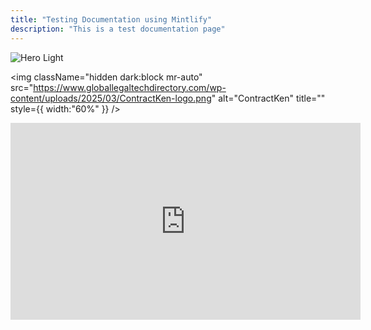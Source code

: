 ```yaml
---
title: "Testing Documentation using Mintlify"
description: "This is a test documentation page"
---
```


<img
  className="block dark:hidden"
  src="/images/hero-light.png"
  alt="Hero Light"
/>

<img
  className="hidden dark:block mr-auto"
  src="https://www.globallegaltechdirectory.com/wp-content/uploads/2025/03/ContractKen-logo.png"
  alt="ContractKen"
  title=""
  style={{ width:"60%" }}
/>

<iframe width="560" height="315" src="https://www.youtube.com/watch?v=WzudWh_nBro" title="Test YT vid" frameborder="0" allow="accelerometer; autoplay; clipboard-write; encrypted-media; gyroscope; picture-in-picture" allowfullscreen />

## Components

<Info>
  Info Callout test
</Info>

<Tip>
  Tip Callout Test
</Tip>

<Warning>
  Warning Callout test
</Warning>

<AccordionGroup>
  <Accordion title="Accordion A" description="Test accordion A" icon="sparkles">
    
  </Accordion>
  <Accordion title="Accordion B" description="Second Test Accodion in the group" icon="360-degrees" iconType="regular">
    
  </Accordion>
</AccordionGroup>

The first step to world-class documentation is setting up your editing environments.

<CardGroup cols={2}>
  <Card title="Edit Your Docs" icon="pen-to-square" href="https://mintlify.com/docs/quickstart">
    Get your docs set up locally for easy development
  </Card>
  <Card title="Preview Changes" icon="image" href="https://mintlify.com/docs/development">
    Preview your changes before you push to make sure they're perfect
  </Card>
</CardGroup>

## Make it yours

Update your docs to your brand and add valuable content for the best user conversion.

<CardGroup cols={2}>
  <Card title="Customize Style" icon="palette" href="https://mintlify.com/docs/settings/global">
    Customize your docs to your company's colors and brands
  </Card>
  <Card title="Reference APIs" icon="code" href="https://mintlify.com/docs/api-playground/openapi">
    Automatically generate endpoints from an OpenAPI spec
  </Card>
  <Card title="Add Components" icon="screwdriver-wrench" href="https://mintlify.com/docs/content/components/accordions">
    Build interactive features and designs to guide your users
  </Card>
  <Card title="Get Inspiration" icon="stars" href="https://mintlify.com/customers">
    Check out our showcase of our favorite documentation
  </Card>
</CardGroup>

/